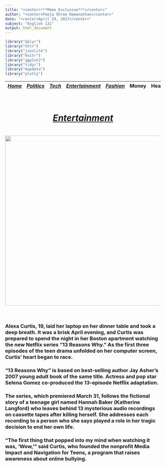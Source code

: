 ```yaml
---
title: "<center>***Meme Exclusive***</center>"
author: "<center>Pooja Shree Ramanathan</center>"
date: "<center>April 29, 2017</center>"
subject: "English 131"
output: html_document
---
```




```r
library("dplyr")
library("httr")
library("jsonlite")
library("knitr")
library("ggplot2")
library("tidyr")
library("mapdata")
library("plotly")
```

 |[*Home*](index.html) | [*Politics*](other/politics.html) | [*Tech*](other/tech.html) | [*Entertainment*](other/enter.html)| [*Fashion*](other/fashion.html) | Money | Health | Travel | Sports | U.S. | World |  |
 |-------|------------|--------|----------------|-----------|----|----|-----|----|-----|-----|
 
<center><h1> <u><u><br>***<u>Entertainment</u>***</u></u> <h1> 

[<img src="other/ente.png" style="width: 550px;">](http://www.cnn.com/2017/04/25/health/13-reasons-why-teen-suicide-debate-explainer/index.html) <br><br></center> 

### Alexa Curtis, 19, laid her laptop on her dinner table and took a deep breath. It was a brisk April evening, and Curtis was prepared to spend the night in her Boston apartment watching the new Netflix series "13 Reasons Why." As the first three episodes of the teen drama unfolded on her computer screen, Curtis' heart began to race.

### "13 Reasons Why" is based on best-selling author Jay Asher's 2007 young adult book of the same title. Actress and pop star Selena Gomez co-produced the 13-episode Netflix adaptation.

### The series, which premiered March 31, follows the fictional story of a teenage girl named Hannah Baker (Katherine Langford) who leaves behind 13 mysterious audio recordings on cassette tapes after killing herself. She addresses each recording to a person who she says played a role in her tragic decision to end her own life.

### "The first thing that popped into my mind when watching it was, 'Wow,' " said Curtis, who founded the nonprofit Media Impact and Navigation for Teens, a program that raises awareness about online bullying.